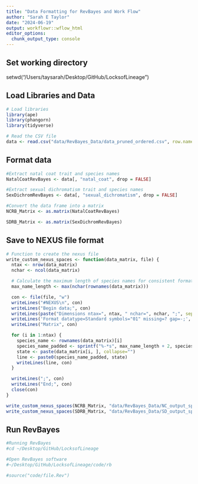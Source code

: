 ```yaml
---
title: "Data Formatting for RevBayes and Work Flow"
author: "Sarah E Taylor"
date: "2024-06-19"
output: workflowr::wflow_html
editor_options:
  chunk_output_type: console
---
```



## Set working directory
setwd("/Users/taysarah/Desktop/GitHub/LocksofLineage")

## Load Libraries and Data
```r
# Load libraries
library(ape)
library(phangorn)
library(tidyverse)
```

```r
# Read the CSV file
data <- read.csv("data/RevBayes_Data/data_pruned_ordered.csv", row.names = 1)
```

## Format data
```r
#Extract natal coat trait and species names
NatalCoatRevBayes <- data[, "natal_coat", drop = FALSE]

#Extract sexual dichromatism trait and species names
SexDichromRevBayes <- data[, "sexual_dichromatism", drop = FALSE]

```

```r
#Convert the data frame into a matrix
NCRB_Matrix <- as.matrix(NatalCoatRevBayes)

SDRB_Matrix <- as.matrix(SexDichromRevBayes)
```

## Save to NEXUS file format
```r
# Function to create the nexus file
write_custom_nexus_spaces <- function(data_matrix, file) {
  ntax <- nrow(data_matrix)
  nchar <- ncol(data_matrix)

  # Calculate the maximum length of species names for consistent formatting
  max_name_length <- max(nchar(rownames(data_matrix)))

  con <- file(file, "w")
  writeLines("#NEXUS\n", con)
  writeLines("Begin data;", con)
  writeLines(paste("Dimensions ntax=", ntax, " nchar=", nchar, ";", sep=""), con)
  writeLines('Format datatype=Standard symbols="01" missing=? gap=-;', con)
  writeLines("Matrix", con)

  for (i in 1:ntax) {
    species_name <- rownames(data_matrix)[i]
    species_name_padded <- sprintf("%-*s", max_name_length + 2, species_name)  # Ensure 2 spaces after the name
    state <- paste(data_matrix[i, ], collapse="")
    line <- paste0(species_name_padded, state)
    writeLines(line, con)
  }

  writeLines(";", con)
  writeLines("End;", con)
  close(con)
}
```

```r
write_custom_nexus_spaces(NCRB_Matrix, "data/RevBayes_Data/NC_output_spaces.nex")
write_custom_nexus_spaces(SDRB_Matrix, "data/RevBayes_Data/SD_output_spaces.nex")
```

## Run RevBayes
```bash
#Running RevBayes
#cd ~/Desktop/GitHub/LocksofLineage

#Open RevBayes software
#~/Desktop/GitHub/LocksofLineage/code/rb

#source("code/file.Rev")
```

